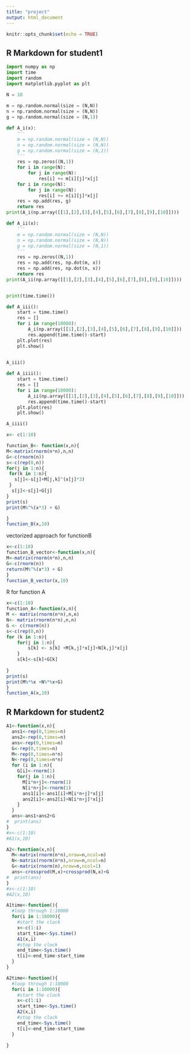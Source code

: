 ```yaml
---
title: "project"
output: html_document
---
```


```r
knitr::opts_chunk$set(echo = TRUE)
```

## R Markdown for student1
```python

import numpy as np
import time
import random
import matplotlib.pyplot as plt

N = 10
    
m = np.random.normal(size = (N,N))
n = np.random.normal(size = (N,N))
g = np.random.normal(size = (N,1))

def A_i(x):
    '''
    m = np.random.normal(size = (N,N))
    n = np.random.normal(size = (N,N))
    g = np.random.normal(size = (N,1))
    '''
    res = np.zeros((N,1))
    for i in range(N):
        for j in range(N):
            res[i] += m[i][j]*x[j]
    for i in range(N):
        for j in range(N):
            res[i] += n[i][j]*x[j]
    res = np.add(res, g)
    return res
print(A_i(np.array([[1],[2],[3],[4],[5],[6],[7],[8],[9],[10]])))

def A_ii(x):
    '''
    m = np.random.normal(size = (N,N))
    n = np.random.normal(size = (N,N))
    g = np.random.normal(size = (N,1))
    '''
    res = np.zeros((N,1))
    res = np.add(res, np.dot(m, x))
    res = np.add(res, np.dot(n, x))
    return res
print(A_ii(np.array([[1],[2],[3],[4],[5],[6],[7],[8],[9],[10]])))


print(time.time())

def A_iii():
    start = time.time()
    res = []
    for i in range(10000):
        A_i(np.array([[1],[2],[3],[4],[5],[6],[7],[8],[9],[10]]))
        res.append(time.time()-start)
    plt.plot(res)
    plt.show()
    

A_iii()

def A_iiii():
    start = time.time()
    res = []
    for i in range(10000):
        A_ii(np.array([[1],[2],[3],[4],[5],[6],[7],[8],[9],[10]]))
        res.append(time.time()-start)
    plt.plot(res)
    plt.show()

A_iiii()

```



```r
x<- c(1:10)

function_B<- function(x,n){
M<-matrix(rnorm(n*n),n,n)
G<-c(rnorm(n))
s<-c(rep(0,n))
for(j in 1:n){
 for(k in 1:n){
   s[j]<-s[j]+M[j,k]^(x[j]*3)
 }
  s[j]<-s[j]+G[j]
}
print(s)
print(M%^%(x*3) + G)

}
function_B(x,10)
```

vectorized approach for functionB
```r
x<-c(1:10)
function_B_vector<-function(x,n){
M<-matrix(rnorm(n*n),n,n)
G<-c(rnorm(n))
return(M%^%(x*3) + G)
}
function_B_vector(x,10)
```

R for function A
```r
x<-c(1:10)
function_A<-function(x,n){
M <- matrix(rnorm(n*n),n,n)
N<- matrix(rnorm(n*n),n,n)
G <- c(rnorm(n))
s<-c(rep(0,n))
for (k in 1:n){
    for(j in 1:n){
        s[k] <- s[k] +M[k,j]*x[j]+N[k,j]*x[j]
    }
    s[k]<-s[k]+G[k]
    
}
print(s)
print(M%*%x +N%*%x+G)
}
function_A(x,10)
```




## R Markdown for student2
```r
A1<-function(x,n){
  ans1<-rep(0,times=n)
  ans2<-rep(0,times=n)
  ans<-rep(0,times=n)
  G<-rep(0,times=n)
  M<-rep(0,times=n*n)
  N<-rep(0,times=n*n)
  for (i in 1:n){
    G[i]<-rnorm(1)
    for(j in 1:n){
      M[i*n+j]<-rnorm(1)
      N[i*n+j]<-rnorm(1)
      ans1[i]<-ans1[i]+M[i*n+j]*x[j]
      ans2[i]<-ans2[i]+N[i*n+j]*x[j]
    }
  }
  ans<-ans1+ans2+G
#  print(ans)
}
#x<-c(1:10)
#A1(x,10)
```


```r
A2<-function(x,n){
  M<-matrix(rnorm(n*n),nrow=n,ncol=n)
  N<-matrix(rnorm(n*n),nrow=n,ncol=n)
  G<-matrix(rnorm(n),nrow=n,ncol=1)
  ans<-crossprod(M,x)+crossprod(N,x)+G
#  print(ans)
}
#x<-c(1:10)
#A2(x,10)
```


```r
A1time<-function(){
  #loop through 1:10000
  for(i in 1:10000){
    #start the clock
    x<-c(1:i)
    start_time<-Sys.time()
    A1(x,i)
    #stop the clock
    end_time<-Sys.time()
    t[i]<-end_time-start_time
  }
}
```


```r
A2time<-function(){
  #loop through 1:10000
  for(i in 1:10000){
    #start the clock
    x<-c(1:i)
    start_time<-Sys.time()
    A2(x,i)
    #stop the clock
    end_time<-Sys.time()
    t[i]<-end_time-start_time
  }
  
}
```






